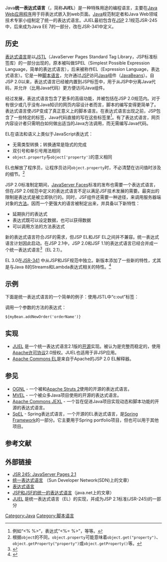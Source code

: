 Java'''统一表达式语言'''（{{lang-en|Unified Expression Language}}，简称'''JUEL'''）是一种特殊用途的编程语言，主要在[[Java|Java]] [[Web应用程序|Web应用程序]]用于将表达式嵌入到web页面。[[Java|Java]]规范制定者和Java Web领域技术专家小组制定了统一的表达式语言。JUEL最初包含在[[JSP|JSP]] 2.1规范JSR-245中，后来成为Java EE 7的一部分，改在JSR-341中定义。

== 历史 ==

[[表达式语言|表达式语言]]是以[[JSTL|JSTL]]（JavaServer Pages Standard Tag Library，JSP标准标签库）的一部分出现的，原本被叫做SPEL（Simplest Possible Expression Language，简单的表达式语言），后来被称作EL（Expression Language，表达式语言）。它是一种[[脚本语言|脚本语言]]，允许通过[[JSP|JSP]]访问[[Java|Java]]组件（[[JavaBeans|JavaBeans]]）。自JSP 2.0以来，表达式语言已经被内置到JSP标签中，用于从JSP中分离Java代码，并允许（比用Java代码）更方便访问Java组件。

经过发展，表达式语言包含了更多的高级功能，并被包括在JSP 2.0规范内。对于有很少或几乎没有Java知识的网页内容设计者而言，脚本的编写变得更简单了。表达式语言使JSP变成了真正意义上的脚本语言。在表达式语言出现之前，JSP包含了一些特定的标签，Java代码直接的写在这些标签里<ref>例如{{tsl|en|scriptlet}}“<% %>”，表达式“<%= %>”，等等。</ref>。有了表达式语言，网页内容设计者只需明白如何做出适当的Java方法调用，而无需编写Java代码。

EL在语法和语义上类似于JavaScript表达式：
* 无需类型转换；转换通常是隐式的完成
* 双引号和单引号用法相同
* <code>object.property</code>与<code>object['property']</code>的意义相同

EL也解放了程序员，让程序员访问<code>object.property</code>时，不必清楚在访问值时涉及的细节。<ref>根据<code>object</code>的不同，<code>object.property</code>可能意味着<code>object.get("property")</code>、<code>object.getProperty("property")</code>或<code>object.getProperty()</code>等。</ref>

JSP 2.0标准制定期间，[[JavaServer_Faces|JavaServer Faces]]标准的发布也需要一个表达式语言，但在JSP 2.0规范中定义的表达式语言不足以满足JSF技术发展的需要。最突出的限制是表达式是被立即执行的。同时，JSF组件还需要一种途径，来调用服务器端对象的[[方法_(计算机科学)|方法]]。因而一个更强大的语言被制定出来，并具备以下新特性：
* 延期执行的表达式
* 表达式既可以设定数据，也可以获得数据
* 可以调用方法的方法表达式

新的表达式语言符合JSF的需求，但JSP EL和JSF EL之间并不兼容。统一表达式语言计划因此启动。在JSP 2.1中，JSP 2.0和JSF 1.1的表达式语言已经合并成一个统一表达式语言<ref>{{cite web|author=Scott Moore|title=Java EE 5：强大的功能、高生产率和低复杂性|url=http://www.ibm.com/developerworks/cn/java/j-jee5/index.html|publisher=IBM developerWorks|accessdate=2014-04-11|archive-date=2015-09-20|archive-url=https://web.archive.org/web/20150920010559/http://www.ibm.com/developerworks/cn/java/j-jee5/index.html|dead-url=no}}</ref>（EL 2.1）。

EL 3.0在[http://jcp.org/en/jsr/detail?id=341 JSR-341] {{Wayback|url=http://jcp.org/en/jsr/detail?id=341 |date=20140302021626 }}中从JSP和JSF规范中独立。新版本添加了一些新的特性，尤其是与Java 8的Streams和Lambda表达式相关的特性。<ref>{{cite  web|url=https://weblogs.java.net/blog/swchan2/archive/2013/07/01/standard-deviation-illustration-expression-language-30-servlet-environment|title=Standard Deviation: An Illustration of Expression Language 3.0 in Servlet Environment|deadurl=yes|archiveurl=https://web.archive.org/web/20130927134338/https://weblogs.java.net/blog/swchan2/archive/2013/07/01/standard-deviation-illustration-expression-language-30-servlet-environment|archivedate=2013-09-27}}</ref>

== 示例 ==

下面是统一表达式语言的一个简单的例子：使用JSTL中“c:out”标签：

 <c:out value="${myBean.myField}" />

调用一个参数的方法的表达式：

 ${myBean.addNewOrder('orderName')}

== 实现 ==
* [http://juel.sourceforge.net/ JUEL] {{Wayback|url=http://juel.sourceforge.net/ |date=20140428174006 }}是一个统一表达式语言2.1版的[[开源|开源]]实现。被认为是完整而稳定的，使用[[Apache许可协议|Apache许可协议]]2.0授权。JUEL也适用于非JSP应用。
* [https://web.archive.org/web/20140921054626/http://commons.apache.org/proper/commons-el/ Apache Commons EL]是来自于Apache的JSP 2.0 EL解释器。

== 参见 ==
* [[OGNL|OGNL]] - 一个被{{tsl|en|WebWork}}和[[Apache_Struts_2|Apache Struts 2]]使用的开源的表达式语言。
* [[MVEL|MVEL]] - 一个被众多Java项目使用的开源的表达式语言。
* [http://commons.apache.org/proper/commons-jexl/ Apache Commons JEXL] {{Wayback|url=http://commons.apache.org/proper/commons-jexl/ |date=20140926171932 }} - 一个旨在促进Java项目实现动态和脚本功能的开源的表达式语言。
* [http://docs.spring.io/spring/docs/current/spring-framework-reference/html/expressions.html SpEL] {{Wayback|url=http://docs.spring.io/spring/docs/current/spring-framework-reference/html/expressions.html |date=20140421203627 }} - Spring表达式语言，一个开源的EL表达式语言，是[[Spring_Framework|Spring Framework]]的一部分。它主要用于Spring portfolio项目，但也可以用于其他项目。

== 参考文献 ==
{{reflist}}

== 外部链接 ==
*[http://www.jcp.org/en/jsr/detail?id=245 JSR 245: JavaServer Pages 2.1] {{Wayback|url=http://www.jcp.org/en/jsr/detail?id=245 |date=20100617225735 }}
*[http://www.oracle.com/technetwork/java/unifiedel-139263.html 统一表达式语言] {{Wayback|url=http://www.oracle.com/technetwork/java/unifiedel-139263.html |date=20140802233055 }}（Sun Developer Network(SDN)上的文章）
*[http://docs.oracle.com/javaee/1.4/tutorial/doc/JSPIntro7.html#wp71019 表达式语言] {{Wayback|url=http://docs.oracle.com/javaee/1.4/tutorial/doc/JSPIntro7.html#wp71019 |date=20140922055113 }}
*[https://web.archive.org/web/20070208013330/http://today.java.net/pub/a/today/2006/03/07/unified-jsp-jsf-expression-language.html JSP和JSF的统一的表达式语言]（java.net上的文章）
*[http://juel.sourceforge.net JUEL] {{Wayback|url=http://juel.sourceforge.net/ |date=20140428174006 }}是统一表达式语言（EL）的实现，并成为JSP 2.1标准(JSR-245)的一部分

[[Category:Java|Category:Java]]
[[Category:脚本语言|Category:脚本语言]]